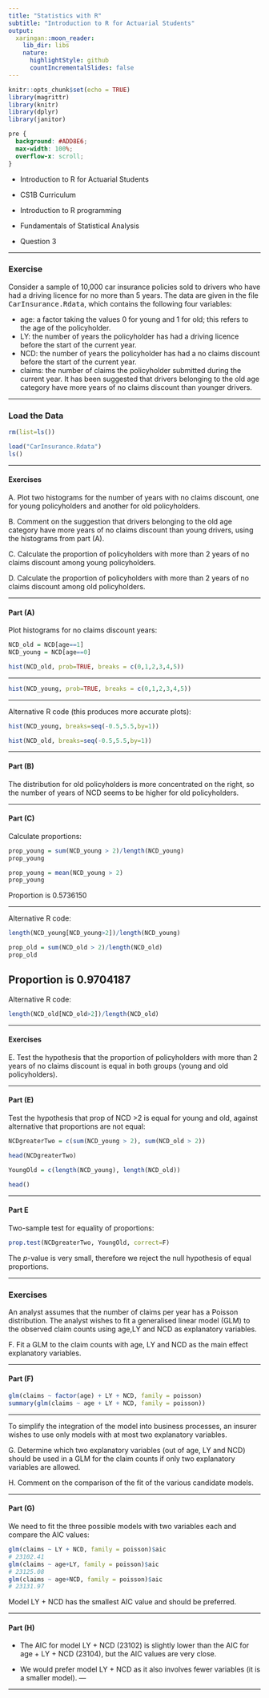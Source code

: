 ```yaml
---
title: "Statistics with R"
subtitle: "Introduction to R for Actuarial Students"
output:
  xaringan::moon_reader:
    lib_dir: libs
    nature:
      highlightStyle: github
      countIncrementalSlides: false
---
```


```r
knitr::opts_chunk$set(echo = TRUE)
library(magrittr)
library(knitr)
library(dplyr)
library(janitor)


```

```css
pre {
  background: #ADD8E6;
  max-width: 100%;
  overflow-x: scroll;
}
```

* Introduction to R for Actuarial Students

* CS1B Curriculum

* Introduction to R programming
* Fundamentals of Statistical Analysis

* Question 3

---

### Exercise

Consider a sample of 10,000 car insurance policies sold to drivers who have had a 
driving licence for no more than 5 years. The data are given in the file 
<tt>CarInsurance.Rdata</tt>, which contains the following four variables: 

* age: a factor taking the values 0 for young and 1 for old; this refers to the age of 
the policyholder. 
* LY: the number of years the policyholder has had a driving licence before the start 
of the current year. 
* NCD: the number of years the policyholder has had a no claims discount before the 
start of the current year. 
* claims: the number of claims the policyholder submitted during the current year. 
It has been suggested that drivers belonging to the old age category have more years 
of no claims discount than younger drivers. 

---

### Load the Data

```r
rm(list=ls())
```

```r
load("CarInsurance.Rdata")
ls()
```

---

#### Exercises 

A. Plot two histograms for the number of years with no claims discount, one for 
young policyholders and another for old policyholders. 

B. Comment on the suggestion that drivers belonging to the old age category 
have more years of no claims discount than young drivers, using the 
histograms from part (A).  

C. Calculate the proportion of policyholders with more than 2 years of no claims discount among 
young policyholders. 

D. Calculate the proportion of policyholders with more than 2 years of no claims discount among old 
policyholders. 

---

#### Part (A)

Plot histograms for no claims discount years:

```r
NCD_old = NCD[age==1] 
NCD_young = NCD[age==0] 

hist(NCD_old, prob=TRUE, breaks = c(0,1,2,3,4,5)) 
```

---

```r
hist(NCD_young, prob=TRUE, breaks = c(0,1,2,3,4,5)) 
```

---

Alternative R code (this produces more accurate plots):

```r
hist(NCD_young, breaks=seq(-0.5,5.5,by=1))

hist(NCD_old, breaks=seq(-0.5,5.5,by=1))
```

---

#### Part (B)
The distribution for old policyholders is more concentrated on the right, 
so the number of years of NCD seems to be higher for old policyholders. 

---

#### Part (C)

Calculate proportions:

```r
prop_young = sum(NCD_young > 2)/length(NCD_young) 
prop_young
```

```r
prop_young = mean(NCD_young > 2)
prop_young
```


Proportion is 0.5736150 

---

Alternative R code:

```r
length(NCD_young[NCD_young>2])/length(NCD_young)
```

```r
prop_old = sum(NCD_old > 2)/length(NCD_old) 
prop_old

```
Proportion is 0.9704187 
---

Alternative R code:

```r

length(NCD_old[NCD_old>2])/length(NCD_old)
```

---

#### Exercises

E. Test the hypothesis that the proportion of policyholders with more than 2 
years of no claims discount is equal in both groups (young and old 
policyholders). 

---

#### Part (E)

Test the hypothesis that prop of NCD >2 is equal for young and old, against alternative that 
proportions are not equal: 

```r
NCDgreaterTwo = c(sum(NCD_young > 2), sum(NCD_old > 2)) 

head(NCDgreaterTwo)
```

```r
YoungOld = c(length(NCD_young), length(NCD_old)) 

head()
```

---

#### Part E

Two-sample test for equality of proportions:

```r
prop.test(NCDgreaterTwo, YoungOld, correct=F) 
```


The $p$-value is very small, therefore we reject the null hypothesis of equal proportions. 

---

### Exercises

An analyst assumes that the number of claims per year has a Poisson distribution. The 
analyst wishes to fit a generalised linear model (GLM) to the observed claim counts 
using age,LY and NCD as explanatory variables. 


F. Fit a GLM to the claim counts with age, LY and NCD as the main effect 
explanatory variables.


----


#### Part (F)


```r
glm(claims ~ factor(age) + LY + NCD, family = poisson) 
summary(glm(claims ~ age + LY + NCD, family = poisson)) 


```

---


To simplify the integration of the model into business processes, an insurer wishes to 
use only models with at most two explanatory variables. 

G. Determine which two explanatory variables (out of age, LY and NCD) should 
be used in a GLM for the claim counts if only two explanatory variables are 
allowed. 

H. Comment on the comparison of the fit of the various candidate models.  

---

#### Part (G)

We need to fit the three possible models with two variables each and compare the AIC 
values:

```r
glm(claims ~ LY + NCD, family = poisson)$aic
# 23102.41 
glm(claims ~ age+LY, family = poisson)$aic
# 23125.08 
glm(claims ~ age+NCD, family = poisson)$aic
# 23131.97 
```

Model LY + NCD has the smallest AIC value and should be preferred. 

---

#### Part (H)

* The AIC for model LY + NCD (23102) is slightly lower than the AIC for
age + LY + NCD (23104), but the AIC values are very close. 

* We would prefer model LY + NCD as it also involves fewer variables (it is a smaller 
model). 
---

---